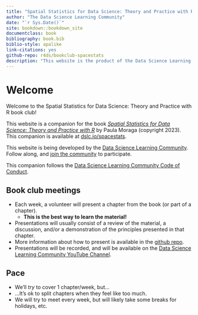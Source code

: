 ```yaml
--- 
title: "Spatial Statistics for Data Science: Theory and Practice with R Book Club"
author: "The Data Science Learning Community"
date: "`r Sys.Date()`"
site: bookdown::bookdown_site
documentclass: book
bibliography: book.bib
biblio-style: apalike
link-citations: yes
github-repo: r4ds/bookclub-spacestats
description: "This website is the product of the Data Science Learning Community's Spatial Statistics for Data Science: Theory and Practice with R Book Club."
---
```


# Welcome {-}

Welcome to the Spatial Statistics for Data Science: Theory and Practice with R book club! 

This website is a companion for the book [_Spatial Statistics for Data Science: Theory and Practice with R_](https://www.paulamoraga.com/book-spatial/index.html) by Paula Moraga (copyright 2023).
This companion is available at [dslc.io/spacestats](https://dslc.io/spacestats).

This website is being developed by the [Data Science Learning Community](https://dslc.io). Follow along, and [join the community](https://dslc.io/join) to participate.

This companion follows the [Data Science Learning Community Code of Conduct](https://dslc.io/conduct).

## Book club meetings {-}

- Each week, a volunteer will present a chapter from the book (or part of a chapter).
  - **This is the best way to learn the material!**
- Presentations will usually consist of a review of the material, a discussion, and/or a demonstration of the principles presented in that chapter.
- More information about how to present is available in the [github repo](https://github.com/r4ds/bookclub-spacestats).
- Presentations will be recorded, and will be available on the [Data Science Learning Community YouTube Channel](https://dslc.io/youtube).

## Pace {-}

- We'll _try_ to cover 1 chapter/week, but...
- ...It's ok to split chapters when they feel like too much.
- We will try to meet every week, but will likely take some breaks for holidays, etc.
